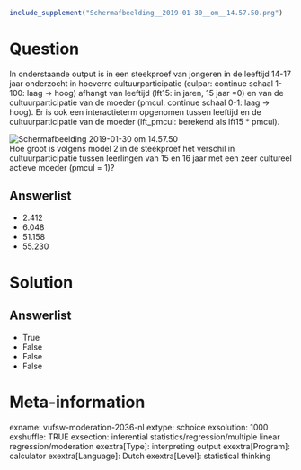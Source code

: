 ```r
include_supplement("Schermafbeelding__2019-01-30__om__14.57.50.png")
```

Question
========
In onderstaande output is in een steekproef van jongeren in de leeftijd
14-17 jaar onderzocht in hoeverre cultuurparticipatie (culpar: continue
schaal 1-100: laag -&gt; hoog) afhangt van leeftijd (lft15: in jaren, 15
jaar =0) en van de cultuurparticipatie van de moeder (pmcul: continue
schaal 0-1: laag -&gt; hoog). Er is ook een interactieterm opgenomen
tussen leeftijd en de cultuurparticipatie van de moeder (lft\_pmcul:
berekend als lft15 \* pmcul).  
  
<img src="Schermafbeelding__2019-01-30__om__14.57.50.png"
class="fr-fic fr-dii tvcss_2"
alt="Schermafbeelding 2019-01-30 om 14.57.50" />  
Hoe groot is volgens model 2 in de steekproef het verschil in
cultuurparticipatie tussen leerlingen van 15 en 16 jaar met een zeer
cultureel actieve moeder (pmcul = 1)?

Answerlist
----------
* 2.412
* 6.048
* 51.158
* 55.230

Solution
========










Answerlist
----------
* True
* False
* False
* False

Meta-information
================
exname: vufsw-moderation-2036-nl
extype: schoice
exsolution: 1000
exshuffle: TRUE
exsection: inferential statistics/regression/multiple linear regression/moderation
exextra[Type]: interpreting output
exextra[Program]: calculator
exextra[Language]: Dutch
exextra[Level]: statistical thinking

